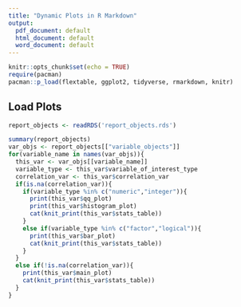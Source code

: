 ```yaml
---
title: "Dynamic Plots in R Markdown"
output:
  pdf_document: default
  html_document: default
  word_document: default
---
```


```r
knitr::opts_chunk$set(echo = TRUE)
require(pacman)
pacman::p_load(flextable, ggplot2, tidyverse, rmarkdown, knitr)
```

## Load Plots
```r
report_objects <- readRDS('report_objects.rds')
```

```r
summary(report_objects)
var_objs <- report_objects[["variable_objects"]]
for(variable_name in names(var_objs)){
  this_var <- var_objs[[variable_name]]
  variable_type <- this_var$variable_of_interest_type
  correlation_var <- this_var$correlation_var
  if(is.na(correlation_var)){
    if(variable_type %in% c("numeric","integer")){
      print(this_var$qq_plot)
      print(this_var$histogram_plot)
      cat(knit_print(this_var$stats_table))
    }
    else if(variable_type %in% c("factor","logical")){
      print(this_var$bar_plot)
      cat(knit_print(this_var$stats_table))
    }
  }
  else if(!is.na(correlation_var)){
    print(this_var$main_plot)
    cat(knit_print(this_var$stats_table))
  }
}
```

